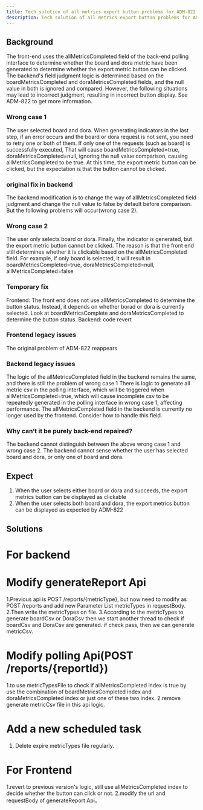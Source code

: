 ```yaml
---
title: Tech solution of all metrics export button problems for ADM-822
description: Tech solution of all metrics export button problems for ADM-822
---
```


## Background
The front-end uses the allMetricsCompleted field of the back-end polling interface to determine whether the board and dora metric have been generated to determine whether the export metric button can be clicked. The backend's field judgment logic is determined based on the boardMetricsCompleted and doraMetricsCompleted fields, and the null value in both is ignored and compared. However, the following situations may lead to incorrect judgment, resulting in incorrect button display.
See ADM-822 to get more information.

### Wrong case 1
The user selected board and dora. When generating indicators in the last step, if an error occurs and the board or dora request is not sent, you need to retry one or both of them. If only one of the requests (such as board) is successfully executed, That will cause boardMetricsCompleted=true, doraMetricsCompleted=null, ignoring the null value comparison, causing allMetricsCompleted to be true. At this time, the export metric button can be clicked, but the expectation is that the button cannot be clicked.

### original fix in backend
The backend modification is to change the way of allMetricsCompleted field judgment and change the null value to false by default before comparison. But the following problems will occur(wrong case 2).

### Wrong case 2
The user only selects board or dora. Finally, the indicator is generated, but the export metric button cannot be clicked. The reason is that the front end still determines whether it is clickable based on the allMetricsCompleted field. For example, if only board is selected, it will result in boardMetricsCompleted=true, doraMetricsCompleted=null, allMetricsCompleted=false

### Temporary fix
Frontend: The front end does not use allMetricsCompleted to determine the button status. Instead, it depends on whether borad or dora is currently selected. Look at boardMetricsComplete and doraMetricsCompleted to determine the button status.
Backend: code revert

### Frontend legacy issues
The original problem of ADM-822 reappears

### Backend legacy issues
The logic of the allMetricsCompleted field in the backend remains the same, and there is still the problem of wrong case 1
There is logic to generate all metric csv in the polling interface, which will be triggered when allMetricsCompleted=true, which will cause incomplete csv to be repeatedly generated in the polling interface in wrong case 1, affecting performance.
The allMetricsCompleted field in the backend is currently no longer used by the frontend. Consider how to handle this field.

### Why can’t it be purely back-end repaired?
The backend cannot distinguish between the above wrong case 1 and wrong case 2. The backend cannot sense whether the user has selected board and dora, or only one of board and dora.


## Expect
1. When the user selects either board or dora and succeeds, the export metrics button can be displayed as clickable
2. When the user selects both board and dora, the export metrics button can be displayed as expected by ADM-822


## Solutions

# For backend

# Modify generateReport Api
1.Previous api is POST /reports/{metricType}, but now need to modify as POST /reports and add new Parameter List<MetricType> metricTypes in requestBody.
2.Then write the metricTypes on file.
3.According to the metricTypes to generate boardCsv or DoraCsv then we start another thread to check if boardCsv and DoraCsv are generated. if check pass, then we can generate metricCsv.

# Modify polling Api(POST /reports/{reportId})
1.to use metricTypesFile to check if allMetricsCompleted index is true by use the combination of boardMetricsCompleted index and doraMetricsCompleted index or just one of these two index. 
2.remove generate metricCsv file in this api logic.

# Add a new scheduled task
1. Delete expire metricTypes file regularly.

# For Frontend

1.revert to previous version's logic, still use allMetricsCompleted index to decide whether the button can click or not.
2.modify the url and requestBody of generateReport Api。



